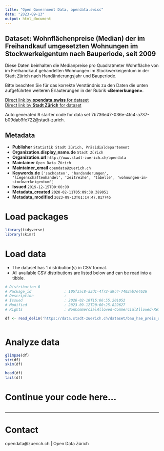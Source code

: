 ```yaml
---
title: "Open Government Data, opendata.swiss"
date: "2023-09-13"
output: html_document
---
```


## Dataset: Wohnflächenpreise (Median) der im Freihandkauf umgesetzten Wohnungen im Stockwerkeigentum nach Bauperiode, seit 2009


Diese Daten beinhalten die Medianpreise pro Quadratmeter Wohnfläche von im Freihandkauf gehandelten Wohnungen im Stockwerkeigentum in der Stadt Zürich nach Handänderungsjahr und Bauperiode.

Bitte beachten Sie für das korrekte Verständnis zu den Daten die unten aufgeführten weiteren Erläuterungen in der Rubrik **«Bemerkungen»**.



[Direct link by **opendata.swiss** for dataset](https://opendata.swiss/de/dataset/wohnflachenpreise-median-der-im-freihandkauf-umgesetzten-wohnungen-im-stockwerkeigentum-na-2009)<br>
[Direct link by **Stadt Zürich** for dataset](https://data.stadt-zuerich.ch/dataset/bau_hae_preis_stwe_whg_bauperiode_seit2009_od5153)

Auto generated R starter code for data set 7b736e47-036e-4fc4-a737-b09dab9fe722@stadt-zurich.

## Metadata

- **Publisher** `Statistik Stadt Zürich, Präsidialdepartement`
- **Organization.display_name.de** `Stadt Zürich`
- **Organization.url** `http://www.stadt-zuerich.ch/opendata`
- **Maintainer** `Open Data Zürich`
- **Maintainer_email** `opendata@zuerich.ch`
- **Keywords.de** `['sachdaten', 'handanderungen', 'liegenschaftenhandel', 'zeitreihe', 'tabelle', 'wohnungen-im-stockwerkeigentum']`
- **Issued** `2019-12-15T00:00:00`
- **Metadata_created** `2020-02-11T05:09:38.389051`
- **Metadata_modified** `2023-09-13T01:14:47.817745`


# Load packages

```r

library(tidyverse)
library(skimr)

```

# Load data

-   The dataset has 1 distribution(s) in CSV format.
-   All available CSV distributions are listed below and can be read into a tibble.

```r

# Distribution 0
# Package_id               : 105f3ac8-a3d1-4f72-a9c4-7403ab7e4626
# Description              : 
# Issued                   : 2020-02-10T15:06:55.201052
# Modified                 : 2023-09-12T20:00:25.822627
# Rights                   : NonCommercialAllowed-CommercialAllowed-ReferenceNotRequired

df <- read_delim('https://data.stadt-zuerich.ch/dataset/bau_hae_preis_stwe_whg_bauperiode_seit2009_od5153/download/BAU515OD5153.csv')



```

# Analyze data

```r

glimpse(df)
str(df)
skim(df)

head(df)
tail(df)

```

# Continue your code here...

```r

```

------------------------------------------------------------------------

# Contact

opendata@zuerich.ch | Open Data Zürich
